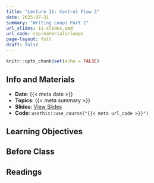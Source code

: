 ```yaml
---
title: "Lecture 11: Control Flow 3"
date: 2025-07-31
summary: "Writing Loops Part 2"
url_slides: 11-slides.qmd
url_code: csp-materials/loops
page-layout: full
draft: false
---
```


```r
knitr::opts_chunk$set(echo = FALSE)
```

## Info and Materials

* **Date**: {{< meta date >}}
* **Topics**: {{< meta summary >}}
* **Slides**: [View Slides]({{< meta url_slides >}})
* **Code**: `usethis::use_course("{{< meta url_code >}}")`


## Learning Objectives


## Before Class


## Readings

<!--
## Readings

Skim the readings before or after class to get the big picture and prep for quizzes and assignments:

- ["Chapter 26 Iteration"](https://r4ds.hadley.nz/iteration) from "R for Data Science" 2nd Edition
-->